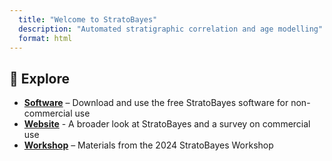 ```yaml
---
  title: "Welcome to StratoBayes"
  description: "Automated stratigraphic correlation and age modelling"
  format: html
---
```


## 🔗 Explore

-   [**Software**](https://stratobayes.github.io/index) – Download and use the free StratoBayes software for non-commercial use
-   [**Website**](https://stratobayes.com/) - A broader look at StratoBayes and a survey on commercial use
-   [**Workshop**](https://stratobayes.github.io/workshop/) – Materials from the 2024 StratoBayes Workshop <!-- - **[GitHub](https://github.com/StratoBayes)** – Source code and development -->
